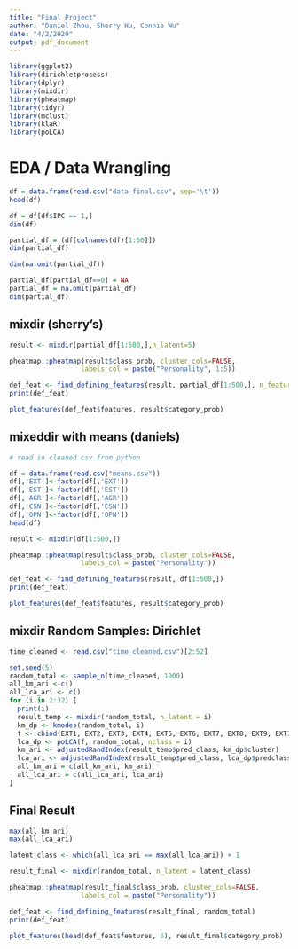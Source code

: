 ```yaml
---
title: "Final Project"
author: "Daniel Zhou, Sherry Hu, Connie Wu"
date: "4/2/2020"
output: pdf_document
---
```


```r
library(ggplot2)
library(dirichletprocess)
library(dplyr)
library(mixdir)
library(pheatmap)
library(tidyr)
library(mclust)
library(klaR)
library(poLCA)
```

# EDA / Data Wrangling
```r
df = data.frame(read.csv("data-final.csv", sep='\t'))
head(df)

```

```r
df = df[df$IPC == 1,]
dim(df)
```

```r
partial_df = (df[colnames(df)[1:50]])
dim(partial_df)
```

```r
dim(na.omit(partial_df))
```

```r
partial_df[partial_df==0] = NA
partial_df = na.omit(partial_df)
dim(partial_df)
```


## mixdir (sherry's)
```r
result <- mixdir(partial_df[1:500,],n_latent=5)
```

```r
pheatmap::pheatmap(result$class_prob, cluster_cols=FALSE,
                  labels_col = paste("Personality", 1:5))
```

```r
def_feat <- find_defining_features(result, partial_df[1:500,], n_features = 5)
print(def_feat)
```
```r
plot_features(def_feat$features, result$category_prob)
```

## mixeddir with means (daniels)

```r
# read in cleaned csv from python

df = data.frame(read.csv("means.csv"))
df[,'EXT']<-factor(df[,'EXT'])
df[,'EST']<-factor(df[,'EST'])
df[,'AGR']<-factor(df[,'AGR'])
df[,'CSN']<-factor(df[,'CSN'])
df[,'OPN']<-factor(df[,'OPN'])
head(df)
```


```r
result <- mixdir(df[1:500,])

```

```r
pheatmap::pheatmap(result$class_prob, cluster_cols=FALSE,
                  labels_col = paste("Personality"))
```

```r
def_feat <- find_defining_features(result, df[1:500,])
print(def_feat)
```
```r
plot_features(def_feat$features, result$category_prob)
```

## mixdir Random Samples: Dirichlet

```r
time_cleaned <- read.csv("time_cleaned.csv")[2:52]
```

```r
set.seed(5)
random_total <- sample_n(time_cleaned, 1000)
all_km_ari <-c()
all_lca_ari <- c()
for (i in 2:32) {
  print(i)
  result_temp <- mixdir(random_total, n_latent = i)
  km_dp <- kmodes(random_total, i)
  f <- cbind(EXT1, EXT2, EXT3, EXT4, EXT5, EXT6, EXT7, EXT8, EXT9, EXT10, EST1, EST2, EST3, EST4, EST5, EST6, EST7, EST8, EST9, EST10, AGR1, AGR2, AGR3, AGR4, AGR5, AGR6, AGR7, AGR8, AGR9, AGR10, CSN1, CSN2, CSN3, CSN4, CSN5, CSN6, CSN7, CSN8, CSN9, CSN10, OPN1, OPN2, OPN3, OPN4, OPN5, OPN6, OPN7, OPN8, OPN9, OPN10) ~ 1
  lca_dp <- poLCA(f, random_total, nclass = i)
  km_ari <- adjustedRandIndex(result_temp$pred_class, km_dp$cluster)
  lca_ari <- adjustedRandIndex(result_temp$pred_class, lca_dp$predclass)
  all_km_ari = c(all_km_ari, km_ari)
  all_lca_ari = c(all_lca_ari, lca_ari)
}
```

## Final Result

```r
max(all_km_ari)
max(all_lca_ari)
```

```r
latent_class <- which(all_lca_ari == max(all_lca_ari)) + 1

result_final <- mixdir(random_total, n_latent = latent_class)

pheatmap::pheatmap(result_final$class_prob, cluster_cols=FALSE,
                  labels_col = paste("Personality"))
```

```r
def_feat <- find_defining_features(result_final, random_total)
print(def_feat)
```

```r
plot_features(head(def_feat$features, 6), result_final$category_prob)
```